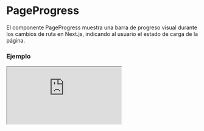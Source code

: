# PageProgress

El componente PageProgress muestra una barra de progreso visual durante los cambios de ruta en Next.js, indicando al usuario el estado de carga de la página.


### Ejemplo

<Iframe
  minHeightIframe="30dvh"
  src="https://fenextjs-component-storybook.vercel.app/iframe.html?args=&id=pageprogress-pageprogress--index&viewMode=story"
/>

### Importacion

Para importar el componente PageProgress, se puede hacer desde fenextjs

```tsx copy
import { PageProgress } from "fenextjs";
```

### Parametros

| Parametro | Tipo   | Requerido | Default | Descripcion                                                        |
| --------- | ------ | --------- | ------- | ------------------------------------------------------------------ |
| className | string | no        | ''      | Clase CSS para personalizar el contenedor de la barra de progreso. |

### Storybook

Para ver el storybook del componente lo puede hacer con este [link](https://fenextjs-component-storybook.vercel.app/?path=/story/pageprogress-pageprogress--index)

### Usos

- Barra de progreso básica

```tsx copy
<PageProgress />
```

- Barra de progreso personalizada

```tsx copy
<PageProgress className="mi-clase-personalizada" />
```
